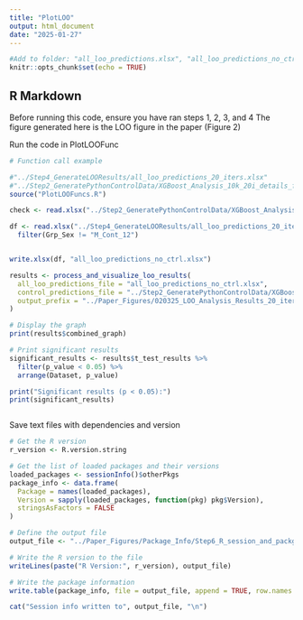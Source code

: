 ```yaml
---
title: "PlotLOO"
output: html_document
date: "2025-01-27"
---
```


```r
#Add to folder: "all_loo_predictions.xlsx", "all_loo_predictions_no_ctrl.xlsx", "LOO_Analysis_Results_20_iters_10k_fold"
knitr::opts_chunk$set(echo = TRUE)
```

## R Markdown
Before running this code, ensure you have ran steps 1, 2, 3, and 4
The figure generated here is the LOO figure in the paper (Figure 2)

Run the code in PlotLOOFunc
```r
# Function call example

#"../Step4_GenerateLOOResults/all_loo_predictions_20_iters.xlsx"
#"../Step2_GeneratePythonControlData/XGBoost_Analysis_10k_20i_details_fig1_Control_Results.xlsx"
source("PlotLOOFuncs.R")

check <- read.xlsx("../Step2_GeneratePythonControlData/XGBoost_Analysis_10k_20i_details_fig1_Control_Results.xlsx")

df <- read.xlsx("../Step4_GenerateLOOResults/all_loo_predictions_20_iters_with_ID.xlsx") %>%
  filter(Grp_Sex != "M_Cont_12")


write.xlsx(df, "all_loo_predictions_no_ctrl.xlsx")

results <- process_and_visualize_loo_results(
  all_loo_predictions_file = "all_loo_predictions_no_ctrl.xlsx",
  control_predictions_file = "../Step2_GeneratePythonControlData/XGBoost_Analysis_10k_20i_details_fig1_Control_Results.xlsx",
  output_prefix = "../Paper_Figures/020325_LOO_Analysis_Results_20_iters_10k_fold"
)

# Display the graph
print(results$combined_graph)

# Print significant results
significant_results <- results$t_test_results %>%
  filter(p_value < 0.05) %>%
  arrange(Dataset, p_value)

print("Significant results (p < 0.05):")
print(significant_results)



```

Save text files with dependencies and version
```r

# Get the R version
r_version <- R.version.string

# Get the list of loaded packages and their versions
loaded_packages <- sessionInfo()$otherPkgs
package_info <- data.frame(
  Package = names(loaded_packages),
  Version = sapply(loaded_packages, function(pkg) pkg$Version),
  stringsAsFactors = FALSE
)

# Define the output file
output_file <- "../Paper_Figures/Package_Info/Step6_R_session_and_packgage_version_info.txt"

# Write the R version to the file
writeLines(paste("R Version:", r_version), output_file)

# Write the package information
write.table(package_info, file = output_file, append = TRUE, row.names = FALSE, sep = "\t", quote = FALSE)

cat("Session info written to", output_file, "\n")


```